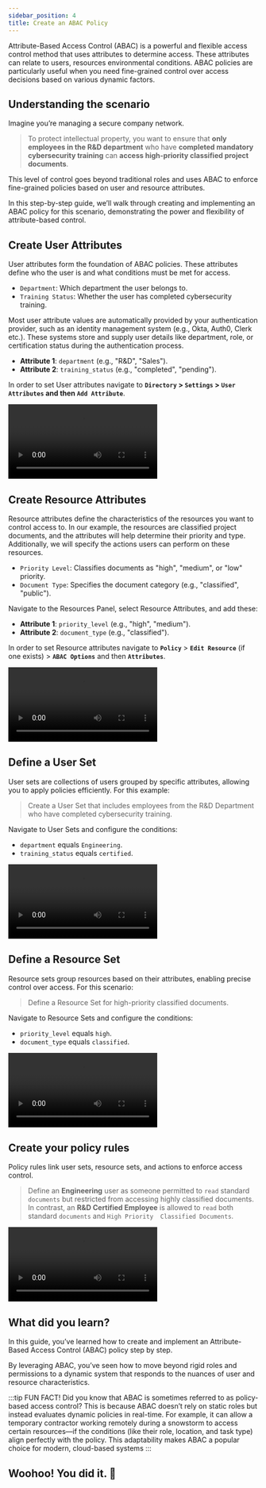 ```yaml
---
sidebar_position: 4
title: Create an ABAC Policy
---
```


Attribute-Based Access Control (ABAC) is a powerful and flexible access control method that uses
attributes to determine access. These attributes can relate to users, resources environmental
conditions. ABAC policies are particularly useful when you need fine-grained control over access
decisions based on various dynamic factors.


## Understanding the scenario

Imagine you’re managing a secure company network.

> To protect intellectual property, you want to ensure that **only employees in the R&D department** who have **completed mandatory
> cybersecurity training** can **access high-priority classified project documents**.

This level of control goes beyond traditional
roles and uses ABAC to enforce fine-grained policies based on user and resource attributes.

In this step-by-step guide, we’ll walk through creating and implementing an ABAC policy for this
scenario, demonstrating the power and flexibility of attribute-based control.

<TimelineWrapper>
<TimelineStep>

## Create User Attributes

User attributes form the foundation of ABAC policies. These attributes define who the user is and
what conditions must be met for access.

- `Department`: Which department the user belongs to.
- `Training Status`: Whether the user has completed cybersecurity training.

Most user attribute values are automatically provided by your authentication provider, such as an
identity management system (e.g., Okta, Auth0, Clerk etc.). These systems store and supply user
details like department, role, or certification status during the authentication process.

- **Attribute 1**: `department` (e.g., "R&D", "Sales").
- **Attribute 2**: `training_status` (e.g., "completed", "pending").

In order to set User attributes navigate to **`Directory` > `Settings` >
`User Attributes` and then `Add Attribute`**.

<Video src={addUserAttributes} />

</TimelineStep>
<TimelineStep>

## Create Resource Attributes

Resource attributes define the characteristics of the resources you want to control access to.
In our example, the resources are classified project documents, and the attributes will help
determine their priority and type. Additionally, we will specify the actions users can perform on
these resources.

- `Priority Level`: Classifies documents as "high", "medium", or "low" priority.
- `Document Type`: Specifies the document category (e.g., "classified", "public").

Navigate to the Resources Panel, select Resource Attributes, and add these:

- **Attribute 1**: `priority_level` (e.g., "high", "medium").
- **Attribute 2**: `document_type` (e.g., "classified").

In order to set Resource attributes navigate to **`Policy`** > **`Edit Resource`** (if one exists) > **`ABAC Options`** and then
**`Attributes`**.

<Video src={addResourceAttributes} />

</TimelineStep>
<TimelineStep>

## Define a User Set

User sets are collections of users grouped by specific attributes, allowing you to apply policies efficiently. For this example:

> Create a User Set that includes employees from the R&D Department who have completed cybersecurity training.

Navigate to User Sets and configure the conditions:

- `department` equals `Engineering`.
- `training_status` equals `certified`.

<Video src={userSet} />

</TimelineStep>
<TimelineStep>

## Define a Resource Set

Resource sets group resources based on their attributes, enabling precise control over access. For this scenario:

> Define a Resource Set for high-priority classified documents.

Navigate to Resource Sets and configure the conditions:

- `priority_level` equals `high`.
- `document_type` equals `classified`.

<Video src={resourceSet} />

</TimelineStep>
<TimelineStep>

## Create your policy rules

Policy rules link user sets, resource sets, and actions to enforce access control.

> Define an **Engineering** user as someone permitted to `read` standard `documents` but restricted from accessing highly
> classified documents. In contrast, an **R&D Certified Employee** is allowed to `read` both standard `documents` and `High Priority 
Classified Documents`.

<Video src={settingPolicy} />

</TimelineStep>
</TimelineWrapper>

## What did you learn?

In this guide, you’ve learned how to create and implement an Attribute-Based Access Control (ABAC)
policy step by step.

By leveraging ABAC, you’ve seen how to move beyond rigid roles and permissions to a dynamic system
that responds to the nuances of user and resource characteristics.

:::tip FUN FACT!
Did you know that ABAC is sometimes referred to as policy-based access control? This is because
ABAC doesn’t rely on static roles but instead evaluates dynamic policies in real-time. For example,
it can allow a temporary contractor working remotely during a snowstorm to access certain
resources—if the conditions (like their role, location, and task type) align perfectly with the
policy. This adaptability makes ABAC a popular choice for modern, cloud-based systems
:::

<WhatsNext progress={100} customText="You are officially an authorization champion.">
  <h2>Woohoo! You did it. 🎉</h2>
</WhatsNext>
